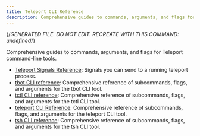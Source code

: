 ```yaml
---
title: Teleport CLI Reference
description: Comprehensive guides to commands, arguments, and flags for Teleport command-line tools.
---
```


{/*GENERATED FILE. DO NOT EDIT. RECREATE WITH THIS COMMAND:
undefined*/}

Comprehensive guides to commands, arguments, and flags for Teleport command-line tools.

- [Teleport Signals Reference](signals.mdx): Signals you can send to a running teleport process.
- [tbot CLI reference](tbot.mdx): Comprehensive reference of subcommands, flags, and arguments for the tbot CLI tool.
- [tctl CLI reference](tctl.mdx): Comprehensive reference of subcommands, flags, and arguments for the tctl CLI tool.
- [teleport CLI Reference](teleport.mdx): Comprehensive reference of subcommands, flags, and arguments for the teleport CLI tool.
- [tsh CLI reference](tsh.mdx): Comprehensive reference of subcommands, flags, and arguments for the tsh CLI tool.
